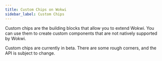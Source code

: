 ```yaml
---
title: Custom Chips on Wokwi
sidebar_label: Custom Chips
---
```


Custom chips are the building blocks that allow you to extend Wokwi. 
You can use them to create custom components that are not natively supported by Wokwi.

Custom chips are currently in beta. There are some rough corners, and the API is subject to change.


